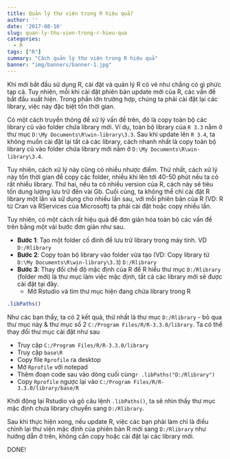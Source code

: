 ```yaml
---
title: Quản lý thư viện trong R hiệu quả?
author: ''
date: '2017-08-10'
slug: quan-ly-thu-vien-trong-r-hieu-qua
categories:
  - R
tags: ["R"]
summary: "Cách quản lý thư viện trong R hiệu quả"
banner: "img/banners/banner-1.jpg"
---
```


Khi mới bắt đầu sử dụng R, cài đặt và quản lý R có vẻ như chẳng có gì phức tạp cả. Tuy nhiên, mỗi khi cài đặt phiên bản update mới của R, các vấn đề bắt đầu xuất hiện. Trong phần lớn trường hợp, chúng ta phải cài đặt lại các library, việc này đặc biệt tốn thời gian.

Có một cách truyền thông để xử lý vấn đề trên, đó là copy toàn bộ các library cũ vào folder chứa library mới. Ví dụ, toàn bộ library của `R 3.3` nằm ở thư mục `D:\My Documents\R\win-library\3.3`. Sau khi update lên `R 3.4`, ta không muốn cài đặt lại tất cả các library, cách nhanh nhất là copy toàn bộ library cũ vào folder chứa library mới nằm ở `D:\My Documents\R\win-library\3.4`. 

Tuy nhiên, cách xử lý này cũng có nhiều nhược điểm. Thứ nhất, cách xử lý này tốn thời gian để copy các folder, nhiều khi lên tới 40-50 phút nếu ta có rất nhiều library. Thứ hai, nếu ta có nhiều version của R, cách này sẽ tiêu tốn dung lượng lưu trữ đến vài Gb. Cuối cùng, ta không thể chỉ cài đặt R library một lần và sử dụng cho nhiều lần sau, với mỗi phiên bản của R (VD: R từ Cran và RServices của Microsoft) ta phải cài đặt hoặc copy nhiều lần.

Tuy nhiên, có một cách rất hiệu quả để đơn giản hóa toàn bộ các vấn đề trên bằng một vài bước đơn giản như sau.

- **Bước 1**: Tạo một folder cố đinh để lưu trữ library trong máy tính. VD `D:/Rlibrary`
- **Bước 2**: Copy toàn bộ library vào folder vừa tạo (VD: Copy library từ `D:\My Documents\R\win-library\3.3`) `D:/Rlibrary`
- **Bước 3**: Thay đổi chế độ mặc định của R để R hiểu thư mục `D:/Rlibrary` (folder mới) là thư mục làm việc mặc định, tất cả các library mới sẽ được cài đặt tại đây.
    - Mở Rstudio và tìm thư mục hiện đang chứa library trong R

```r
.libPaths()
```

Như các bạn thấy, ta có 2 kết quả, thứ nhất là thư mục `D:/Rlibrary` - bỏ qua thư mục này & thư mục số 2 `C:/Program Files/R/R-3.3.0/library`. Ta có thể thay đổi thư mục cài đặt như sau

- Truy cập `C:/Program Files/R/R-3.3.0/library`
- Truy cập `base\R`
- Copy file `Rprofile` ra desktop
- Mở `Rprofile` với notepad 
- Thêm đoạn code sau vào dòng cuối cùng`r .libPaths("D:/Rlibrary")`
- Copy `Rprofile` ngược lại vào `C:/Program Files/R/R-3.3.0/library/base/R`

Khởi động lại Rstudio và gõ câu lệnh `.libPaths()`, ta sẽ nhìn thấy thư mục mặc định chưa library chuyển sang `D:/Rlibrary`.

Sau khi thực hiện xong, nếu update R, việc các bạn phải làm chỉ là điều chỉnh lại thư viện mặc định của phiên bản R mới sang `D:/Rlibrary` như hướng dẫn ở trên, không cần copy hoặc cài đặt lại các library mới.

DONE!



